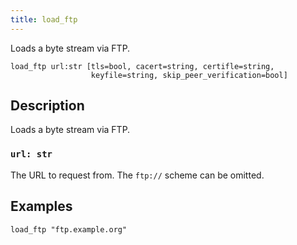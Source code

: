 ```yaml
---
title: load_ftp
---
```


Loads a byte stream via FTP.

```tql
load_ftp url:str [tls=bool, cacert=string, certifle=string,
                  keyfile=string, skip_peer_verification=bool]
```

## Description

Loads a byte stream via FTP.

### `url: str`

The URL to request from. The `ftp://` scheme can be omitted.


<TLSOptions tls_default="false"/>

## Examples

```tql
load_ftp "ftp.example.org"
```
